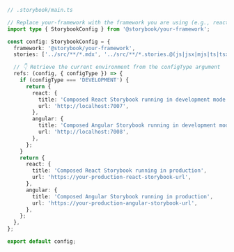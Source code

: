 ```ts
// .storybook/main.ts

// Replace your-framework with the framework you are using (e.g., react-webpack5, vue3-vite)
import type { StorybookConfig } from '@storybook/your-framework';

const config: StorybookConfig = {
  framework: '@storybook/your-framework',
  stories: ['../src/**/*.mdx', '../src/**/*.stories.@(js|jsx|mjs|ts|tsx)'],

  // 👇 Retrieve the current environment from the configType argument
  refs: (config, { configType }) => {
    if (configType === 'DEVELOPMENT') {
      return {
        react: {
          title: 'Composed React Storybook running in development mode',
          url: 'http://localhost:7007',
        },
        angular: {
          title: 'Composed Angular Storybook running in development mode',
          url: 'http://localhost:7008',
        },
      };
    }
    return {
      react: {
        title: 'Composed React Storybook running in production',
        url: 'https://your-production-react-storybook-url',
      },
      angular: {
        title: 'Composed Angular Storybook running in production',
        url: 'https://your-production-angular-storybook-url',
      },
    };
  },
};

export default config;
```
